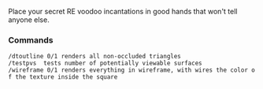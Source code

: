 Place your secret RE voodoo incantations in good hands that won't tell anyone else.

=== Commands ===

 /dtoutline 0/1 renders all non-occluded triangles 
 /testpvs <int> tests number of potentially viewable surfaces 
 /wireframe 0/1 renders everything in wireframe, with wires the color of the texture inside the square